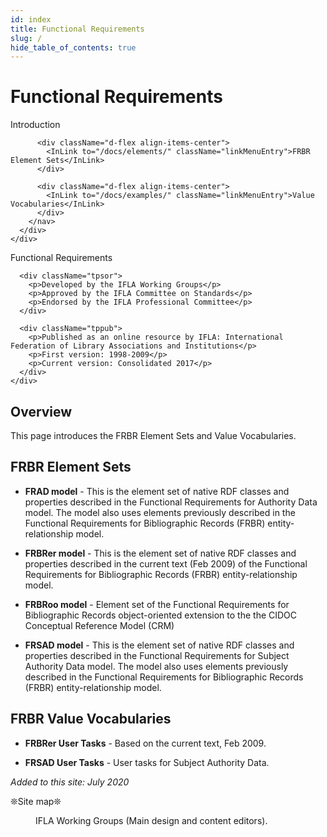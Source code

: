 ```yaml
---
id: index
title: Functional Requirements
slug: /
hide_table_of_contents: true
---
```



# Functional Requirements

<div className="row my-2">
  <div className="col-md-5">
    <div className="row gx-0 me-4">
      <div className="col-md-12">
        <nav className="d-flex flex-column" aria-label="Navigation for main sections">
          <div className="d-flex align-items-center">
            <InLink to="/docs/intro/" className="linkMenuEntry">Introduction</InLink>
          </div>

          <div className="d-flex align-items-center">
            <InLink to="/docs/elements/" className="linkMenuEntry">FRBR Element Sets</InLink>
          </div>

          <div className="d-flex align-items-center">
            <InLink to="/docs/examples/" className="linkMenuEntry">Value Vocabularies</InLink>
          </div>
        </nav>
      </div>
    </div>
  </div>

  <div className="col-md-7 border rounded">
    <div className="row my-2">
      <div className="tptit">
        <p>Functional Requirements</p>
      </div>

      <div className="tpsor">
        <p>Developed by the IFLA Working Groups</p>
        <p>Approved by the IFLA Committee on Standards</p>
        <p>Endorsed by the IFLA Professional Committee</p>
      </div>

      <div className="tppub">
        <p>Published as an online resource by IFLA: International Federation of Library Associations and Institutions</p>
        <p>First version: 1998-2009</p>
        <p>Current version: Consolidated 2017</p>
      </div>
    </div>
  </div>
</div>

<QuickStart
  introductionPath="/docs/intro/"
  elementsPath="/docs/elements/"
  examplesPath="/docs/examples/"
/>

<DownloadPanel
  pdfUrl="#"
  ttlUrl="/FRBR/rdf/ttl/fr.ttl"
  jsonLdUrl="/FRBR/rdf/jsonld/fr.jsonld"
  xmlUrl="/FRBR/rdf/xml/fr.xml"
/>

## Overview

This page introduces the FRBR Element Sets and Value Vocabularies.

## FRBR Element Sets

* **FRAD model** - This is the element set of native RDF classes and properties described in the Functional Requirements for Authority Data model. The model also uses elements previously described in the Functional Requirements for Bibliographic Records (FRBR) entity-relationship model.

* **FRBRer model** - This is the element set of native RDF classes and properties described in the current text (Feb 2009) of the Functional Requirements for Bibliographic Records (FRBR) entity-relationship model.

* **FRBRoo model** - Element set of the Functional Requirements for Bibliographic Records object-oriented extension to the the CIDOC Conceptual Reference Model (CRM)

* **FRSAD model** - This is the element set of native RDF classes and properties described in the Functional Requirements for Subject Authority Data model. The model also uses elements previously described in the Functional Requirements for Bibliographic Records (FRBR) entity-relationship model.

## FRBR Value Vocabularies

* **FRBRer User Tasks** - Based on the current text, Feb 2009.

* **FRSAD User Tasks** - User tasks for Subject Authority Data.

*Added to this site: July 2020*

<div className="row my-1 py-1 navISBDMMain text-center">
  <p className="m-0 p-0">&#10058;<OutLink to="/siteMap" className="linkFooter">Site map</OutLink>&#10058;</p>
  <div className="m-1 p-0">
    <OutLink to="https://creativecommons.org/licenses/by/4.0/" className="me-1">
      <Figure
        src="img/cc0_by.png"
        alt="Badge for Creative Commons Attribution 4.0 International license"
        caption=""
      />
    </OutLink>
    <p className="m-0">IFLA Working Groups (Main design and content editors).</p>
  </div>
</div>
